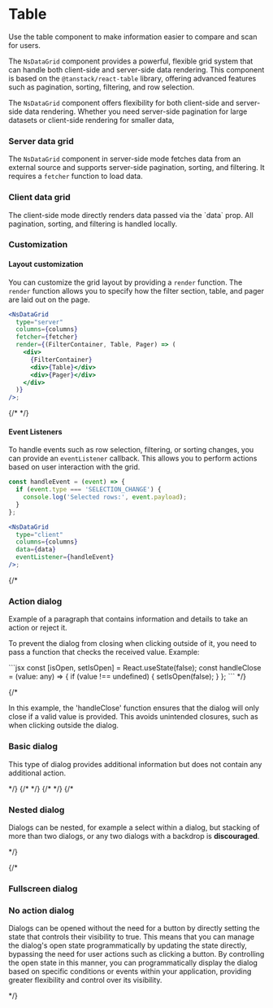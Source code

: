 
<Meta of={NsDataTable} />

<h1>Table</h1>

  Use the table component to make information easier to compare and scan for users.

  The `NsDataGrid` component provides a powerful, flexible grid system that can handle both 
  client-side and server-side data rendering. 
  This component is based on the `@tanstack/react-table` library, 
  offering advanced features such as pagination, sorting, filtering, and row selection.

  The `NsDataGrid` component offers flexibility for both client-side and server-side data rendering. 
  Whether you need server-side pagination for large datasets or client-side rendering for smaller data, 


<h3>Server data grid</h3>

  The `NsDataGrid` component in server-side mode fetches data from an external source and supports 
  server-side pagination, sorting, and filtering. It requires a `fetcher` function to load data.

<Primary />
<Controls/>

<h3>Client data grid</h3>
  The client-side mode directly renders data passed via the `data` prop. 
  All pagination, sorting, and filtering is handled locally.

<h3>Customization</h3>
<h4>Layout customization</h4>

  You can customize the grid layout by providing a `render` function. 
  The `render` function allows you to specify how the filter section, table, 
  and pager are laid out on the page.

```jsx
<NsDataGrid
  type="server"
  columns={columns}
  fetcher={fetcher}
  render={(FilterContainer, Table, Pager) => (
    <div>
      {FilterContainer}
      <div>{Table}</div>
      <div>{Pager}</div>
    </div>
  )}
/>;
``` 
<Story of={NsDataTable.ServerDataGridCustomLayout}/>
{/* <Controls of={NsDataTable.ServerDataGridCustomLayout}/> */}


<h4>Event Listeners</h4>

  To handle events such as row selection, filtering, or sorting changes, 
  you can provide an `eventListener` callback. 
  This allows you to perform actions based on user interaction with the grid.
  
```jsx
const handleEvent = (event) => {
  if (event.type === 'SELECTION_CHANGE') {
    console.log('Selected rows:', event.payload);
  }
};

<NsDataGrid
  type="client"
  columns={columns}
  data={data}
  eventListener={handleEvent}
/>;
``` 


{/* <h3>Action dialog</h3>

<p>
  Example of a paragraph that contains information and details to take an action or reject it.
</p>
<p>
To prevent the dialog from closing when clicking outside of it, 
you need to pass a function that checks the received value. 
Example:
</p>
```jsx
const [isOpen, setIsOpen] = React.useState(false);
const handleClose = (value: any) => {
    if (value !== undefined) {
        setIsOpen(false);
    }
};
``` */}

{/* <p>
In this example, the 'handleClose' function ensures that the dialog will only close if a valid value is provided. 
This avoids unintended closures, such as when clicking outside the dialog.
</p>


<h3>Basic dialog</h3>
<p>
  This type of dialog provides additional information but does not contain any additional action.
</p> */}
{/* <Story of={NsDataTable.BasicModal}/>
<Controls of={NsDataTable.BasicModal}/> */}
{/* <Source of={NsDialog.BasicModal}/> */}
{/* <h3>Nested  dialog</h3>
<p>
  Dialogs can be nested, for example a select within a dialog, but stacking of more than two dialogs, 
  or any two dialogs with a backdrop is <b>discouraged</b>.
</p> */}


{/* <h3>Fullscreen dialog</h3>
<Story  of={NsDataTable.FullscreenModal} />
<Controls of={NsDataTable.FullscreenModal}/>
<h3>No action dialog</h3>
<p>
  Dialogs can be opened without the need for a button by directly setting the state that controls their 
  visibility to true. 
  This means that you can manage the dialog's open state programmatically by updating the state directly, 
  bypassing the need for user actions such as clicking a button. By controlling the open state in this manner, 
  you can programmatically display the dialog based on specific conditions or events within your application, 
  providing greater flexibility and control over its visibility.
</p> */}
<br/>
<br/>
<br/>